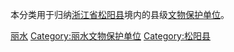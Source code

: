 本分类用于归纳[[浙江省|浙江省]][[松阳县|松阳县]]境内的县级[[文物保护单位|文物保护单位]]。

[[Category:浙江县级文物保护单位|丽水]]
[[Category:丽水文物保护单位|Category:丽水文物保护单位]]
[[Category:松阳县|Category:松阳县]]